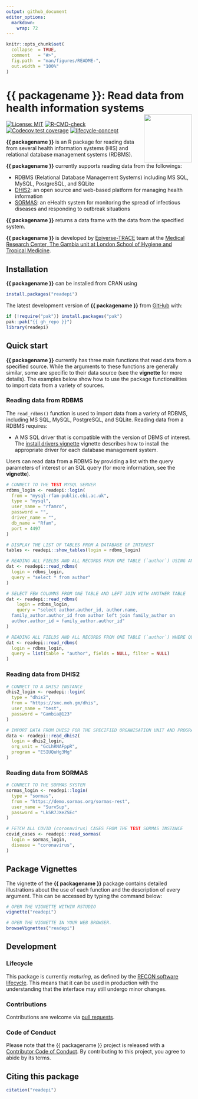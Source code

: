 ```yaml
---
output: github_document
editor_options: 
  markdown: 
    wrap: 72
---
```


<!-- README.md is generated from README.Rmd. Please edit that file. -->
<!-- The code to render this README is stored in .github/workflows/render-readme.yaml -->
<!-- Variables marked with double curly braces will be transformed beforehand: -->
<!-- `packagename` is extracted from the DESCRIPTION file -->
<!-- `gh_repo` is extracted via a special environment variable in GitHub Actions -->


```r
knitr::opts_chunk$set(
  collapse  = TRUE,
  comment   = "#>",
  fig.path  = "man/figures/README-",
  out.width = "100%"
)
```

# {{ packagename }}: Read data from health information systems <img src="man/figures/logo.svg" align="right" width="130"/>

<!-- badges: start -->
[![License: MIT](https://img.shields.io/badge/License-MIT-yellow.svg)](https://opensource.org/license/mit)
[![R-CMD-check](https://github.com/epiverse-trace/readepi/actions/workflows/R-CMD-check.yaml/badge.svg)](https://github.com/epiverse-trace/readepi/actions/workflows/R-CMD-check.yaml) [![Codecov test coverage](https://codecov.io/gh/epiverse-trace/readepi/branch/main/graph/badge.svg)](https://app.codecov.io/gh/epiverse-trace/readepi?branch=main) [![lifecycle-concept](https://raw.githubusercontent.com/reconverse/reconverse.github.io/master/images/badge-maturing.svg)](https://www.reconverse.org/lifecycle.html#concept)
<!-- badges: end -->

**{{ packagename }}** is an R package for reading data from several health information systems (HIS) and relational database management systems (RDBMS).

**{{ packagename }}** currently supports reading data from the followings:

-   RDBMS (Relational Database Management Systems) including MS SQL,  MySQL, PostgreSQL, and SQLite\ 
-   [DHIS2](https://dhis2.org/about-2/): an open source and web-based platform for managing health information\
-   [SORMAS](https://sormas.org/): an eHealth system for monitoring the spread of infectious diseases and responding to outbreak situations

**{{ packagename }}** returns a data frame with the data from the specified system.

**{{ packagename }}** is developed by [Epiverse-TRACE](https://data.org/initiatives/epiverse/) team at the [Medical Research Center, The Gambia unit at London School of Hygiene and Tropical Medicine](https://www.lshtm.ac.uk/research/units/mrc-gambia).


## Installation

**{{ packagename }}** can be installed from CRAN using

```r
install.packages("readepi")
```

The latest development version of **{{ packagename }}** from [GitHub](https://github.com/epiverse-trace/readepi) with:

```r
if (!require("pak")) install.packages("pak")
pak::pak("{{ gh_repo }}")
library(readepi)
```

## Quick start

**{{ packagename }}** currently has three main functions that read data from a specified source. While the arguments to these functions are generally similar, some are specific to their data source (see the **vignette** for more details). The examples below show how to use the package functionalities to import data from a variety of sources.

### Reading data from RDBMS

The `read_rdbms()` function is used to import data from a variety of RDBMS, including MS SQL, MySQL, PostgreSQL, and SQLite. Reading data from a RDBMS requires:

* A MS SQL driver that is compatible with the version of DBMS of interest. The
[install drivers vignette](./vignettes/install_drivers.Rmd) vignette describes how to install the appropriate driver for each database management system.

Users can read data from a RDBMS by providing a list with the query parameters of interest or an SQL query (for more information, see the **vignette**). 

```r
# CONNECT TO THE TEST MYSQL SERVER
rdbms_login <- readepi::login(
  from = "mysql-rfam-public.ebi.ac.uk",
  type = "mysql",
  user_name = "rfamro",
  password = "",
  driver_name = "",
  db_name = "Rfam",
  port = 4497
)

# DISPLAY THE LIST OF TABLES FROM A DATABASE OF INTEREST
tables <- readepi::show_tables(login = rdbms_login)

# READING ALL FIELDS AND ALL RECORDS FROM ONE TABLE (`author`) USING AN SQL QUERY
dat <- readepi::read_rdbms(
  login = rdbms_login,
  query = "select * from author"
)

# SELECT FEW COLUMNS FROM ONE TABLE AND LEFT JOIN WITH ANOTHER TABLE
dat <- readepi::read_rdbms(
    login = rdbms_login,
    query = "select author.author_id, author.name,
  family_author.author_id from author left join family_author on
  author.author_id = family_author.author_id"
)

# READING ALL FIELDS AND ALL RECORDS FROM ONE TABLE (`author`) WHERE QUERY PARAMETERS ARE SPECIFIED AS A LIST
dat <- readepi::read_rdbms(
  login = rdbms_login,
  query = list(table = "author", fields = NULL, filter = NULL)
)
```

### Reading data from DHIS2

```r
# CONNECT TO A DHIS2 INSTANCE
dhis2_login <- readepi::login(
  type = "dhis2",
  from = "https://smc.moh.gm/dhis",
  user_name = "test",
  password = "Gambia@123"
)

# IMPORT DATA FROM DHIS2 FOR THE SPECIFIED ORGANISATION UNIT AND PROGRAM IDs
data <- readepi::read_dhis2(
  login = dhis2_login,
  org_unit = "GcLhRNAFppR",
  program = "E5IUQuHg3Mg"
)
```

### Reading data from SORMAS

```r
# CONNECT TO THE SORMAS SYSTEM
sormas_login <- readepi::login(
  type = "sormas",
  from = "https://demo.sormas.org/sormas-rest",
  user_name = "SurvSup",
  password = "Lk5R7JXeZSEc"
)

# FETCH ALL COVID (coronavirus) CASES FROM THE TEST SORMAS INSTANCE
covid_cases <- readepi::read_sormas(
  login = sormas_login,
  disease = "coronavirus",
)
```

## Package Vignettes

The vignette of the **{{ packagename }}** package contains detailed illustrations about the use of each function and the description of every argument. This can be accessed by typing the command below:

```r
# OPEN THE VIGNETTE WITHIN RSTUDIO
vignette("readepi")

# OPEN THE VIGNETTE IN YOUR WEB BROWSER.
browseVignettes("readepi")
```

## Development

### Lifecycle

This package is currently *maturing*, as defined by the [RECON software
lifecycle](https://www.reconverse.org/lifecycle.html). This means that it can be used in production with the understanding that the interface may still undergo minor changes.


### Contributions

Contributions are welcome via [pull requests](https://github.com/{{ gh_repo }}/pulls).

### Code of Conduct

Please note that the {{ packagename }} project is released with a 
[Contributor Code of Conduct](https://github.com/epiverse-trace/.github/blob/main/CODE_OF_CONDUCT.md).
By contributing to this project, you agree to abide by its terms.

## Citing this package

```r
citation("readepi")
```
